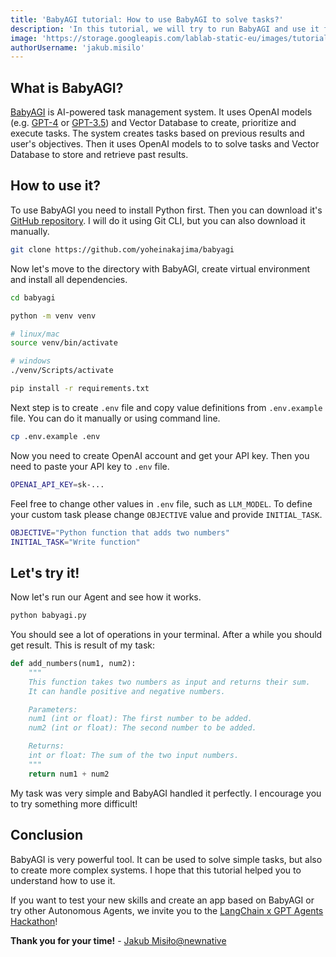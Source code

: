 ```yaml
---
title: 'BabyAGI tutorial: How to use BabyAGI to solve tasks?'
description: 'In this tutorial, we will try to run BabyAGI and use it for solving simple task.'
image: 'https://storage.googleapis.com/lablab-static-eu/images/tutorials/babyagi-tut.png'
authorUsername: 'jakub.misilo'
---
```


## What is BabyAGI?

[BabyAGI](https://github.com/yoheinakajima/babyagi) is AI-powered task management system. It uses OpenAI models (e.g. [GPT-4]() or [GPT-3.5]()) and Vector Database to create, prioritize and execute tasks. The system creates tasks based on previous results and user's objectives. Then it uses OpenAI models to to solve tasks and Vector Database to store and retrieve past results.

## How to use it?

To use BabyAGI you need to install Python first. Then you can download it's [GitHub repository](https://github.com/yoheinakajima/babyagi). I will do it using Git CLI, but you can also download it manually.

```bash
git clone https://github.com/yoheinakajima/babyagi
```

Now let's move to the directory with BabyAGI, create virtual environment and install all dependencies.

```bash
cd babyagi

python -m venv venv

# linux/mac
source venv/bin/activate

# windows
./venv/Scripts/activate

pip install -r requirements.txt
```

Next step is to create `.env` file and copy value definitions from `.env.example` file. You can do it manually or using command line.

```bash
cp .env.example .env
```

Now you need to create OpenAI account and get your API key. Then you need to paste your API key to `.env` file.

```bash
OPENAI_API_KEY=sk-...
```

Feel free to change other values in `.env` file, such as `LLM_MODEL`. To define your custom task please change `OBJECTIVE` value and provide `INITIAL_TASK`.

```bash
OBJECTIVE="Python function that adds two numbers"
INITIAL_TASK="Write function"
```

## Let's try it!

Now let's run our Agent and see how it works.

```bash
python babyagi.py
```

You should see a lot of operations in your terminal. After a while you should get result. This is result of my task:

```python
def add_numbers(num1, num2):
    """
    This function takes two numbers as input and returns their sum.
    It can handle positive and negative numbers.

    Parameters:
    num1 (int or float): The first number to be added.
    num2 (int or float): The second number to be added.

    Returns:
    int or float: The sum of the two input numbers.
    """
    return num1 + num2
```

My task was very simple and BabyAGI handled it perfectly. I encourage you to try something more difficult!

## Conclusion

BabyAGI is very powerful tool. It can be used to solve simple tasks, but also to create more complex systems. I hope that this tutorial helped you to understand how to use it.

If you want to test your new skills and create an app based on BabyAGI or try other Autonomous Agents, we invite you to the [LangChain x GPT Agents Hackathon](https://lablab.ai/event/autonomous-gpt-agents-hackathon)!

**Thank you for your time!** - [Jakub Misiło](https://www.linkedin.com/in/jmisilo/)[@newnative](https://newnative.ai/)

